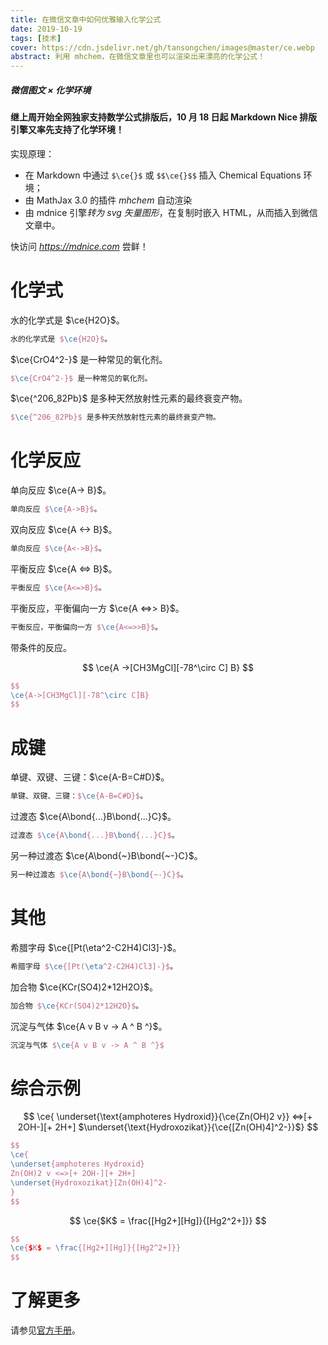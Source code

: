 ```yaml
---
title: 在微信文章中如何优雅输入化学公式
date: 2019-10-19
tags: [技术]
cover: https://cdn.jsdelivr.net/gh/tansongchen/images@master/ce.webp
abstract: 利用 mhchem，在微信文章里也可以渲染出来漂亮的化学公式！
---
```


##### 微信图文 × 化学环境

#### 继上周开始全网独家支持数学公式排版后，10 月 18 日起 Markdown Nice 排版引擎又率先支持了化学环境！

实现原理：

- 在 Markdown 中通过 `$\ce{}$` 或 `$$\ce{}$$` 插入 Chemical Equations 环境；
- 由 MathJax 3.0 的插件 *mhchem* 自动渲染
- 由 mdnice 引擎*转为 svg 矢量图形*，在复制时嵌入 HTML，从而插入到微信文章中。

快访问 *https://mdnice.com* 尝鲜！

# 化学式

水的化学式是 $\ce{H2O}$。

```latex
水的化学式是 $\ce{H2O}$。
```

$\ce{CrO4^2-}$ 是一种常见的氧化剂。

```latex
$\ce{CrO4^2-}$ 是一种常见的氧化剂。
```

$\ce{^206_82Pb}$ 是多种天然放射性元素的最终衰变产物。

```latex
$\ce{^206_82Pb}$ 是多种天然放射性元素的最终衰变产物。
```

# 化学反应

单向反应 $\ce{A-> B}$。

```latex
单向反应 $\ce{A->B}$。
```

双向反应 $\ce{A <-> B}$。

```latex
单向反应 $\ce{A<->B}$。
```

平衡反应 $\ce{A <=> B}$。

```latex
平衡反应 $\ce{A<=>B}$。
```

平衡反应，平衡偏向一方 $\ce{A <=>> B}$。

```latex
平衡反应，平衡偏向一方 $\ce{A<=>>B}$。
```

带条件的反应。

$$
\ce{A ->[CH3MgCl][-78^\circ C] B}
$$

```latex
$$
\ce{A->[CH3MgCl][-78^\circ C]B}
$$
```

# 成键

单键、双键、三键：$\ce{A-B=C#D}$。

```latex
单键、双键、三键：$\ce{A-B=C#D}$。
```

过渡态 $\ce{A\bond{...}B\bond{...}C}$。

```latex
过渡态 $\ce{A\bond{...}B\bond{...}C}$。
```

另一种过渡态 $\ce{A\bond{~}B\bond{~-}C}$。

```latex
另一种过渡态 $\ce{A\bond{~}B\bond{~-}C}$。
```

# 其他

希腊字母 $\ce{[Pt(\eta^2-C2H4)Cl3]-}$。

```latex
希腊字母 $\ce{[Pt(\eta^2-C2H4)Cl3]-}$。
```

加合物 $\ce{KCr(SO4)2*12H2O}$。

```latex
加合物 $\ce{KCr(SO4)2*12H2O}$。
```

沉淀与气体 $\ce{A v B v -> A ^ B ^}$。

```latex
沉淀与气体 $\ce{A v B v -> A ^ B ^}$
```

# 综合示例

$$
\ce{  \underset{\text{amphoteres Hydroxid}}{\ce{Zn(OH)2 v}}  <=>[+ 2OH-][+ 2H+]  $\underset{\text{Hydroxozikat}}{\ce{[Zn(OH)4]^2-}}$}
$$

```latex
$$
\ce{
\underset{amphoteres Hydroxid}
Zn(OH)2 v <=>[+ 2OH-][+ 2H+]
\underset{Hydroxozikat}[Zn(OH)4]^2-
}
$$
```

$$
\ce{$K$ = \frac{[Hg2+][Hg]}{[Hg2^2+]}}
$$

```latex
$$
\ce{$K$ = \frac{[Hg2+][Hg]}{[Hg2^2+]}}
$$
```

# 了解更多

请参见[官方手册](https://mhchem.github.io/MathJax-mhchem/ "官方手册")。
